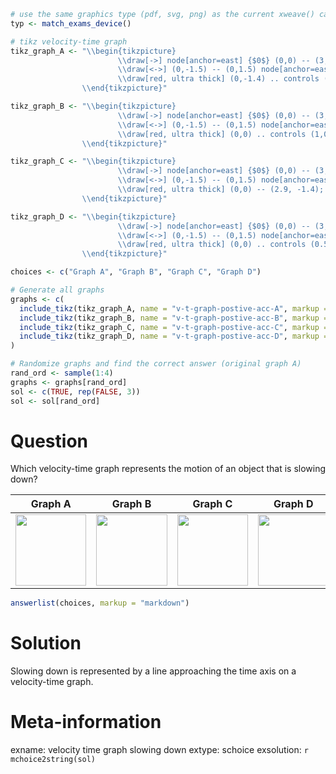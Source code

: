 ```r
# use the same graphics type (pdf, svg, png) as the current xweave() call
typ <- match_exams_device()

# tikz velocity-time graph
tikz_graph_A <- "\\begin{tikzpicture}
                        \\draw[->] node[anchor=east] {$0$} (0,0) -- (3, 0) node[anchor=west] {$t$};
                        \\draw[<->] (0,-1.5) -- (0,1.5) node[anchor=east] {$v$};
                        \\draw[red, ultra thick] (0,-1.4) .. controls (1,-1.4) and (2, -1.4) .. (2.9,0);
                \\end{tikzpicture}"

tikz_graph_B <- "\\begin{tikzpicture}
                        \\draw[->] node[anchor=east] {$0$} (0,0) -- (3, 0) node[anchor=west] {$t$};
                        \\draw[<->] (0,-1.5) -- (0,1.5) node[anchor=east] {$v$};
                        \\draw[red, ultra thick] (0,0) .. controls (1,0.5) and (2, 1) .. (2.9,1.5);
                \\end{tikzpicture}"

tikz_graph_C <- "\\begin{tikzpicture}
                        \\draw[->] node[anchor=east] {$0$} (0,0) -- (3, 0) node[anchor=west] {$t$};
                        \\draw[<->] (0,-1.5) -- (0,1.5) node[anchor=east] {$v$};
                        \\draw[red, ultra thick] (0,0) -- (2.9, -1.4);
                \\end{tikzpicture}"

tikz_graph_D <- "\\begin{tikzpicture}
                        \\draw[->] node[anchor=east] {$0$} (0,0) -- (3,0) node[anchor=west] {$t$};
                        \\draw[<->] (0,-1.5) -- (0,1.5) node[anchor=east] {$v$};
                        \\draw[red, ultra thick] (0,0) .. controls (0.5,1.5) and (1,1.5) .. (2.9,1.5);
                \\end{tikzpicture}"

choices <- c("Graph A", "Graph B", "Graph C", "Graph D")

# Generate all graphs
graphs <- c(
  include_tikz(tikz_graph_A, name = "v-t-graph-postive-acc-A", markup = "none", format = typ),
  include_tikz(tikz_graph_B, name = "v-t-graph-postive-acc-B", markup = "none", format = typ),
  include_tikz(tikz_graph_C, name = "v-t-graph-postive-acc-C", markup = "none", format = typ),
  include_tikz(tikz_graph_D, name = "v-t-graph-postive-acc-D", markup = "none", format = typ)
)

# Randomize graphs and find the correct answer (original graph A)
rand_ord <- sample(1:4)
graphs <- graphs[rand_ord]
sol <- c(TRUE, rep(FALSE, 3))
sol <- sol[rand_ord]
```

Question
========

Which velocity-time graph represents the motion of an object that is slowing down?

|            Graph A            |             Graph B           |             Graph C           |             Graph D           |
|:-----------------------------:|:-----------------------------:|:-----------------------------:|:-----------------------------:|
| ![](`r graphs[1]`){width=3cm} | ![](`r graphs[2]`){width=3cm} | ![](`r graphs[3]`){width=3cm} | ![](`r graphs[4]`){width=3cm} |


```r
answerlist(choices, markup = "markdown")
```


Solution
========
Slowing down is represented by a line approaching the time axis on a velocity-time graph.


Meta-information
================
exname: velocity time graph slowing down
extype: schoice
exsolution: `r mchoice2string(sol)`
